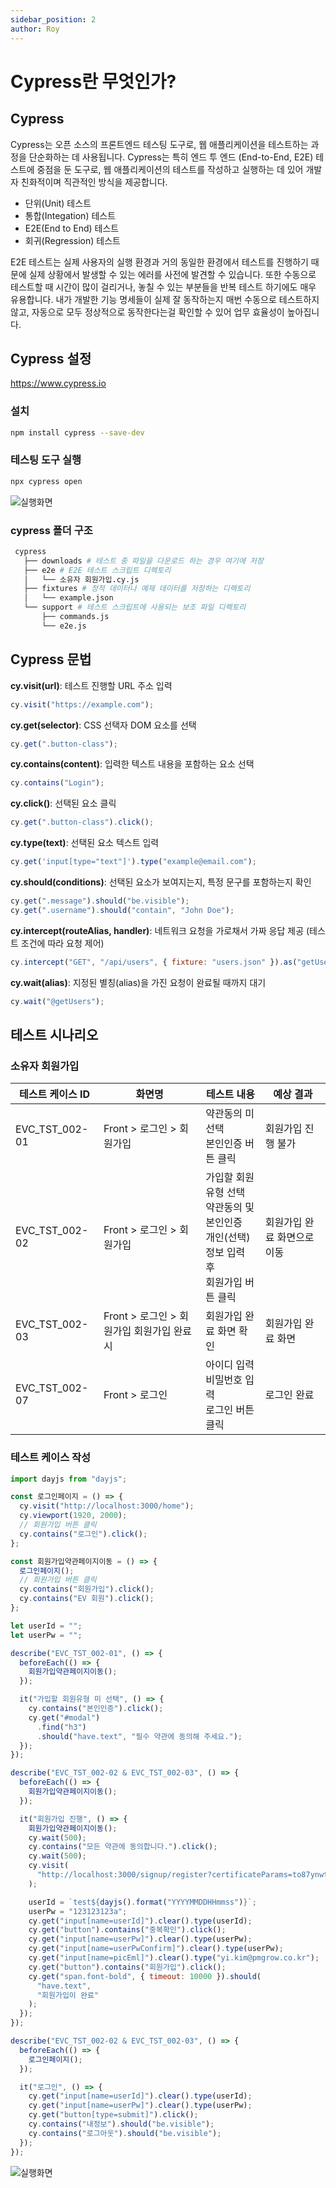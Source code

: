 ```yaml
---
sidebar_position: 2
author: Roy
---
```



# Cypress란 무엇인가?

## Cypress

Cypress는 오픈 소스의 <UnderLine>프론트엔드 테스팅 도구</UnderLine>로, 웹 애플리케이션을 테스트하는 과정을 단순화하는 데 사용됩니다. Cypress는 특히 엔드 투 엔드 (End-to-End, E2E) 테스트에 중점을 둔 도구로, <UnderLine>웹 애플리케이션의 테스트를 작성하고 실행하는 데 있어 개발자 친화적이며 직관적인 방식</UnderLine>을 제공합니다.

- <UnderLine>단위(Unit) 테스트</UnderLine>
- <UnderLine>통합(Integation) 테스트</UnderLine>
- <Highlight>E2E(End to End) 테스트</Highlight>
- <UnderLine>회귀(Regression) 테스트</UnderLine>

E2E 테스트는 <UnderLine>실제 사용자의 실행 환경과 거의 동일한 환경에서 테스트를 진행</UnderLine>하기 때문에 실제 상황에서 발생할 수 있는 에러를 사전에 발견할 수 있습니다. 또한 <Highlight>수동으로 테스트할 때 시간이 많이 걸리거나, 놓칠 수 있는 부분들을 반복 테스트 하기에도 매우 유용</Highlight>합니다. 내가 개발한 기능 명세들이 실제 잘 동작하는지 매번 수동으로 테스트하지 않고, 자동으로 모두 정상적으로 동작한다는걸 확인할 수 있어 업무 효율성이 높아집니다.

## Cypress 설정

https://www.cypress.io

### 설치

```bash
npm install cypress --save-dev
```

### 테스팅 도구 실행

```bash
npx cypress open
```

![실행화면](./img/2-1.png)

### cypress 폴더 구조

```bash
 cypress
   ├── downloads # 테스트 중 파일을 다운로드 하는 경우 여기에 저장
   ├── e2e # E2E 테스트 스크립트 디렉토리
   │   └── 소유자 회원가입.cy.js
   ├── fixtures # 정적 데이터나 예제 데이터를 저장하는 디렉토리
   │   └── example.json
   └── support # 테스트 스크립트에 사용되는 보조 파일 디렉토리
       ├── commands.js
       └── e2e.js
```

## Cypress 문법

**cy.visit(url)**: 테스트 진행할 URL 주소 입력

```js
cy.visit("https://example.com");
```

**cy.get(selector)**: CSS 선택자 DOM 요소를 선택

```js
cy.get(".button-class");
```

**cy.contains(content)**: 입력한 텍스트 내용을 포함하는 요소 선택

```js
cy.contains("Login");
```

**cy.click()**: 선택된 요소 클릭

```js
cy.get(".button-class").click();
```

**cy.type(text)**: 선택된 요소 텍스트 입력

```js
cy.get('input[type="text"]').type("example@email.com");
```

**cy.should(conditions)**: 선택된 요소가 보여지는지, 특정 문구를 포함하는지 확인

```js
cy.get(".message").should("be.visible");
cy.get(".username").should("contain", "John Doe");
```

**cy.intercept(routeAlias, handler)**: 네트워크 요청을 가로채서 가짜 응답 제공 (테스트 조건에 따라 요청 제어)

```js
cy.intercept("GET", "/api/users", { fixture: "users.json" }).as("getUsers");
```

**cy.wait(alias)**: 지정된 별칭(alias)을 가진 요청이 완료될 때까지 대기

```js
cy.wait("@getUsers");
```

## 테스트 시나리오

### 소유자 회원가입

| 테스트 케이스 ID | 화면명                                     | 테스트 내용                                                                                          | 예상 결과                   |
| ---------------- | ------------------------------------------ | ---------------------------------------------------------------------------------------------------- | --------------------------- |
| EVC_TST_002-01   | Front > 로그인 > 회원가입                  | 약관동의 미 선택<br/>본인인증 버튼 클릭                                                              | 회원가입 진행 불가          |
| EVC_TST_002-02   | Front > 로그인 > 회원가입                  | 가입할 회원유형 선택<br/>약관동의 및 본인인증<br/>개인(선택)<br/>정보 입력 후<br/>회원가입 버튼 클릭 | 회원가입 완료 화면으로 이동 |
| EVC_TST_002-03   | Front > 로그인 > 회원가입 회원가입 완료 시 | 회원가입 완료 화면 확인                                                                              | 회원가입 완료 화면          |
| EVC_TST_002-07   | Front > 로그인                             | 아이디 입력<br/>비밀번호 입력<br/>로그인 버튼 클릭                                                   | 로그인 완료                 |

### 테스트 케이스 작성

```js
import dayjs from "dayjs";

const 로그인페이지 = () => {
  cy.visit("http://localhost:3000/home");
  cy.viewport(1920, 2000);
  // 회원가입 버튼 클릭
  cy.contains("로그인").click();
};

const 회원가입약관페이지이동 = () => {
  로그인페이지();
  // 회원가입 버튼 클릭
  cy.contains("회원가입").click();
  cy.contains("EV 회원").click();
};

let userId = "";
let userPw = "";

describe("EVC_TST_002-01", () => {
  beforeEach(() => {
    회원가입약관페이지이동();
  });

  it("가입할 회원유형 미 선택", () => {
    cy.contains("본인인증").click();
    cy.get("#modal")
      .find("h3")
      .should("have.text", "필수 약관에 동의해 주세요.");
  });
});

describe("EVC_TST_002-02 & EVC_TST_002-03", () => {
  beforeEach(() => {
    회원가입약관페이지이동();
  });

  it("회원가입 진행", () => {
    회원가입약관페이지이동();
    cy.wait(500);
    cy.contains("모든 약관에 동의합니다.").click();
    cy.wait(500);
    cy.visit(
      "http://localhost:3000/signup/register?certificateParams=to87ynwtmv0tr9Ey6KrLHrlpnL3su0mQFUj8MsDksUsunziqFltDo061utqoJyEeD1aF2T2scV9pRTxeCtgK5isHK1aYzcqG5hb6p2R5xj7WUxHPWSBKaf0g/PH3YUlJ8S6zDNz/KTc8Me0qz7ZdKS1gQUILcu66/QF/AbSua%20DlIPq2zgLp5gfst1tyeHVEypfYz/eLaw%20XeMxsM7hI9THDGSz4n7By0brhKMlq%20Z4SoDgwysA1CydFMGkbqe7Sg3OMxvijnSycbgMPggJgdYd2WceSCiQ/Dz534GsSI2xhzKIlXqicsJ70K47/woW9GQbh81%20bCiguMdRlz0cG8XouLOyvz9skb/AJNFX1CZ3JJIS9Rs5%20dJfzkUUukFi2kevaagGWTryzcFbQoQoF0Iwg7OyMuNhRIkzwEgBTlogVySklL0YsZtMRyhMS1SAkfTZxciREG8AxznNUElAGvd%20Ug165J4fdwAj6ap4%20g2c8l9cfQHRk8gO36JyTXvWi"
    );

    userId = `test${dayjs().format("YYYYMMDDHHmmss")}`;
    userPw = "123123123a";
    cy.get("input[name=userId]").clear().type(userId);
    cy.get("button").contains("중복확인").click();
    cy.get("input[name=userPw]").clear().type(userPw);
    cy.get("input[name=userPwConfirm]").clear().type(userPw);
    cy.get("input[name=picEml]").clear().type("yi.kim@pmgrow.co.kr");
    cy.get("button").contains("회원가입").click();
    cy.get("span.font-bold", { timeout: 10000 }).should(
      "have.text",
      "회원가입이 완료"
    );
  });
});

describe("EVC_TST_002-02 & EVC_TST_002-03", () => {
  beforeEach(() => {
    로그인페이지();
  });

  it("로그인", () => {
    cy.get("input[name=userId]").clear().type(userId);
    cy.get("input[name=userPw]").clear().type(userPw);
    cy.get("button[type=submit]").click();
    cy.contains("내정보").should("be.visible");
    cy.contains("로그아웃").should("be.visible");
  });
});
```

![실행화면](./img/2-6.gif)
